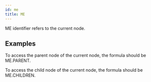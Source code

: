 ```yaml
---
id: me
title: ME
---
```

ME identifier refers to the current node.

## Examples
To access the parent node of the current node, the formula should be ME.PARENT.

To access the child node of the current node, the formula should be ME.CHILDREN.
